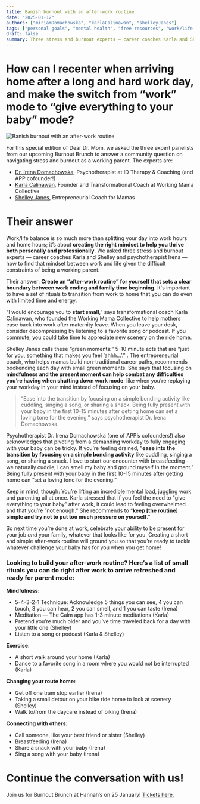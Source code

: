 ```yaml
---
title: Banish burnout with an after-work routine
date: "2025-01-12"
authors: ["miriamDomachowska", "karlaCalinawan", "shelleyJanes"]
tags: ["personal goals", "mental health", "free resources", "work/life balance"]
draft: false
summary: Three stress and burnout experts — career coaches Karla and Shelley and psychotherapist Irena — weigh in on how you can create an after-work routine to help you be more present for family life after a hard work day.
---
```


# How can I recenter when arriving home after a long and hard work day, and make the switch from “work” mode to “give everything to your baby” mode?

![Banish burnout with an after-work routine](/static/images/advice/mahmud-ahsan-XafWMnBZXQE-unsplash.jpg)

For this special edition of Dear Dr. Mom, we asked the three expert panelists from our upcoming Burnout Brunch to answer a community question on navigating stress and burnout as a working parent. The experts are:

- [Dr. Irena Domachowska](https://www.linkedin.com/in/irena-domachowska-709b3a54/), Psychotherapist at ID Therapy & Coaching (and APP cofounder!)
- [Karla Calinawan](https://workingmamacollective.com/), Founder and Transformational Coach at Working Mama Collective
- [Shelley Janes](https://www.shelleyjanes.com/), Entrepreneurial Coach for Mamas

# Their answer

Work/life balance is so much more than splitting your day into work hours and home hours; it’s about **creating the right mindset to help you thrive both personally and professionally**. We asked three stress and burnout experts — career coaches Karla and Shelley and psychotherapist Irena — how to find that mindset between work and life given the difficult constraints of being a working parent.

Their answer: **Create an “after-work routine” for yourself that sets a clear boundary between work ending and family time beginning.** It's important to have a set of rituals to transition from work to home that you can do even with limited time and energy.

“I would encourage you to **start small**,” says transformational coach Karla Calinawan, who founded the Working Mama Collective to help mothers ease back into work after maternity leave. When you leave your desk, consider decompressing by listening to a favorite song or podcast. If you commute, you could take time to appreciate new scenery on the ride home.

Shelley Janes calls these “green moments:” 5-10 minute acts that are “just for you, something that makes you feel ‘ahhh...’.” . The entrepreneurial coach, who helps mamas build non-traditional career paths, recommends bookending each day with small green moments. She says that focusing on **mindfulness and the present moment can help combat any difficulties you’re having when shutting down work mode**: like when you’re replaying your workday in your mind instead of focusing on your baby.

> “Ease into the transition by focusing on a simple bonding activity like cuddling, singing a song, or sharing a snack. Being fully present with your baby in the first 10-15 minutes after getting home can set a loving tone for the evening,” says psychotherapist Dr. Irena Domachowska.

Psychotherapist Dr. Irena Domachowska (one of APP’s cofounders!) also acknowledges that pivoting from a demanding workday to fully engaging with your baby can be tricky. If you’re feeling drained, "**ease into the transition by focusing on a simple bonding activity** like cuddling, singing a song, or sharing a snack. I love to start our encounter with breastfeeding - we naturally cuddle, I can smell my baby and ground myself in the moment.” Being fully present with your baby in the first 10-15 minutes after getting home can “set a loving tone for the evening.”

Keep in mind, though: You’re lifting an incredible mental load, juggling work and parenting all at once. Karla stressed that if you feel the need to "give everything to your baby” after work, it could lead to feeling overwhelmed and that you’re ”not enough.” She recommends to “**keep [the routine] simple and try not to put too much pressure on yourself**.”

So next time you’re done at work, celebrate your ability to be present for your job _and_ your family, whatever that looks like for you. Creating a short and simple after-work routine will ground you so that you’re ready to tackle whatever challenge your baby has for you when you get home!

### Looking to build your after-work routine? Here’s a list of small rituals you can do right after work to arrive refreshed and ready for parent mode:

**Mindfulness:**

- 5-4-3-2-1 Technique: Acknowledge 5 things you can see, 4 you can touch, 3 you can hear, 2 you can smell, and 1 you can taste (Irena)
- Meditation — The Calm app has 1-3 minute meditations (Karla)
- Pretend you’re much older and you’ve time traveled back for a day with your little one (Shelley)
- Listen to a song or podcast (Karla & Shelley)

**Exercise**:

- A short walk around your home (Karla)
- Dance to a favorite song in a room where you would not be interrupted (Karla)

**Changing your route home:**

- Get off one tram stop earlier (Irena)
- Taking a small detour on your bike ride home to look at scenery (Shelley)
- Walk to/from the daycare instead of biking (Irena)

**Connecting with others**:

- Call someone, like your best friend or sister (Shelley)
- Breastfeeding (Irena)
- Share a snack with your baby (Irena)
- Sing a song with your baby (Irena)

# Continue the conversation with us!

Join us for Burnout Brunch at Hannah’s on 25 January! [Tickets here.](https://www.eventbrite.com/e/burnout-brunch-how-to-navigate-stress-and-burnout-as-a-working-parent-tickets-1124433543999?aff=oddtdtcreator)
